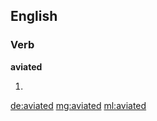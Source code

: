==English==

===Verb===
'''aviated'''

# {{past of|[[aviate]]}}

[[de:aviated]]
[[mg:aviated]]
[[ml:aviated]]